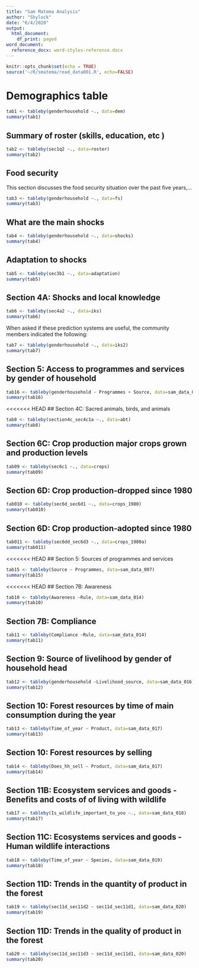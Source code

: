 ```yaml
---
title: "Sam Matema Analysis"
author: "Shylock"
date: "6/4/2020"
output:
  html_document:
    df_print: paged
word_document:
  reference_docx: word-styles-reference.docx
---
```


```r
knitr::opts_chunk$set(echo = TRUE)
source('~/R/smatema/read_data001.R', echo=FALSE)

```

# Demographics table

```r
tab1 <- tableby(genderhousehold ~., data=dem)
summary(tab1)
```

## Summary of roster (skills, education, etc )

```r

tab2 <- tableby(sec1q2 ~., data=roster)
summary(tab2)
```


##  Food security

This section discusses the food security situation over the past five years,... 
```r
tab3 <- tableby(genderhousehold ~., data=fs)
summary(tab3)
```

## What are the main shocks

```r
tab4 <- tableby(genderhousehold ~., data=shocks)
summary(tab4)
```

## Adaptation to shocks 

```r
tab5 <- tableby(sec3b1 ~., data=adaptation)
summary(tab5)
```

## Section 4A: Shocks and local knowledge

```r
tab6 <- tableby(sec4a2 ~., data=iks)
summary(tab6)
```

When asked if these prediction systems are useful, the community members indicated the following: 

```r
tab7 <- tableby(genderhousehold ~., data=iks2)
summary(tab7)
```

## Section 5: Access to programmes and services by gender of household

```r
tab16 <- tableby(genderhousehold ~ Programmes + Source, data=sam_data_007)
summary(tab16)
```

<<<<<<< HEAD
## Section 4C: Sacred animals, birds, and animals

```r
tab8 <- tableby(section4c_sec4c1a ~., data=abt)
summary(tab8)
```


## Section 6C: Crop production major crops grown and production levels 

```r
tab09 <- tableby(sec6c1 ~., data=crops)
summary(tab09)
```

## Section 6D: Crop production-dropped since 1980

```r
tab010 <- tableby(sec6d_sec6d1 ~., data=crops_1980)
summary(tab010)
```


## Section 6D: Crop production-adopted since 1980

```r
tab011 <- tableby(sec6dd_sec6d3 ~., data=crops_1980a)
summary(tab011)
```

<<<<<<< HEAD
## Section 5: Sources of programmes and services

```r
tab15 <- tableby(Source ~ Programmes, data=sam_data_007)
summary(tab15)
```

<<<<<<< HEAD
## Section 7B: Awareness

```r
tab10 <- tableby(Awareness ~Rule, data=sam_data_014)
summary(tab10)
```

## Section 7B: Compliance

```r
tab11 <- tableby(Compliance ~Rule, data=sam_data_014)
summary(tab11)
```

## Section 9: Source of livelihood by gender of household head

```r
tab12 <- tableby(genderhousehold ~Livelihood_source, data=sam_data_016)
summary(tab12)
```

## Section 10: Forest resources by time of main consumption during the year

```r
tab13 <- tableby(Time_of_year ~ Product, data=sam_data_017)
summary(tab13)
```

## Section 10: Forest resources by selling

```r
tab14 <- tableby(Does_hh_sell ~ Product, data=sam_data_017)
summary(tab14)
```


## Section 11B: Ecosystem services and goods - Benefits and costs of of living with wildlife

```r
tab17 <- tableby(Is_wildlife_important_to_you ~., data=sam_data_018)
summary(tab17)
```

## Section 11C: Ecosystems services and goods - Human wildlife interactions

```r
tab18 <- tableby(Time_of_year ~ Species, data=sam_data_019)
summary(tab18)
```

## Section 11D: Trends in the quantity of product in the forest

```r
tab19 <- tableby(sec11d_sec11d2 ~ sec11d_sec11d1, data=sam_data_020)
summary(tab19)
```

## Section 11D: Trends in the quality of product in the forest

```r
tab20 <- tableby(sec11d_sec11d3 ~ sec11d_sec11d1, data=sam_data_020)
summary(tab20)
```
